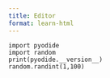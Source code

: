 ```yaml
---
title: Editor
format: learn-html
---
```


```pyodide
import pyodide
import random
print(pyodide.__version__)
random.randint(1,100)
```
